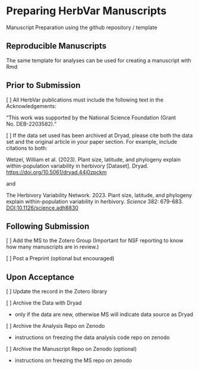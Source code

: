 # Preparing HerbVar Manuscripts

Manuscript Preparation using the github repository / template

## Reproducible Manuscripts

The same template for analyses can be used for creating a manuscript with Rmd



## Prior to Submission

[ ] All HerbVar publications must include the following text in the Acknowledgements:

"This work was supported by the National Science Foundation (Grant No. DEB-2203582)."



[ ] If the data set used has been archived at Dryad, please cite both the data set and the original article in your paper section. For example, include citations to both: 

Wetzel, William et al. (2023). Plant size, latitude, and phylogeny explain within-population variability in herbivory [Dataset]. Dryad. [https://doi.org/10.5061/dryad.44j0zpckm](https://doi.org/10.5061/dryad.44j0zpckm)

and 

The Herbivory Variability Network. 2023. Plant size, latitude, and phylogeny explain within-population variability in herbivory. _Science_ 382: 679-683. [DOI:10.1126/science.adh8830](DOI:10.1126/science.adh8830)

## Following Submission

[ ] Add the MS to the Zotero Group (Important for NSF reporting to know how many manuscripts are in review.)

[ ] Post a Preprint (optional but encouraged)

## Upon Acceptance

[ ] Update the record in the Zotero library

[ ] Archive the Data with Dryad 

  - only if the data are new, otherwise MS will indicate data source as Dryad

[ ] Archive the Analysis Repo on Zenodo 

  - instructions on freezing the data analysis code repo on zenodo

[ ] Archive the Manuscript Repo on Zenodo (optional)

  - instructions on freezing the MS repo on zenodo




